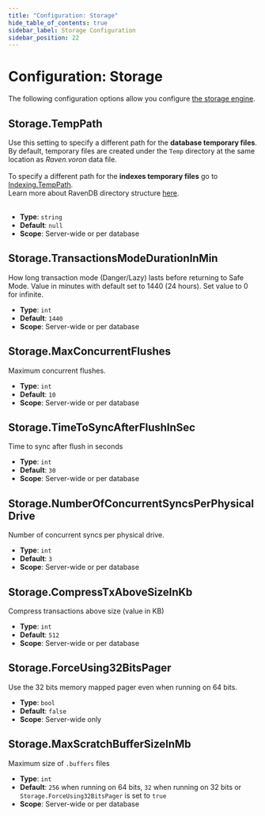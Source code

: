 ```yaml
---
title: "Configuration: Storage"
hide_table_of_contents: true
sidebar_label: Storage Configuration
sidebar_position: 22
---
```



# Configuration: Storage

The following configuration options allow you configure [the storage engine](../../server/storage/storage-engine.mdx).

## Storage.TempPath

Use this setting to specify a different path for the **database temporary files**.  
By default, temporary files are created under the `Temp` directory at the same location as _Raven.voron_ data file.  
<br/>
To specify a different path for the **indexes temporary files** go to [Indexing.TempPath](../../server/configuration/indexing-configuration.mdx#indexingtemppath).  
Learn more about RavenDB directory structure [here](../../server/storage/directory-structure.mdx).  
<br/>

- **Type**: `string`
- **Default**: `null`
- **Scope**: Server-wide or per database



## Storage.TransactionsModeDurationInMin

How long transaction mode (Danger/Lazy) lasts before returning to Safe Mode. Value in minutes with default set to 1440 (24 hours). Set value to 0 for infinite.

- **Type**: `int`
- **Default**: `1440`
- **Scope**: Server-wide or per database



## Storage.MaxConcurrentFlushes

Maximum concurrent flushes.

- **Type**: `int`
- **Default**: `10`
- **Scope**: Server-wide or per database



## Storage.TimeToSyncAfterFlushInSec

Time to sync after flush in seconds

- **Type**: `int`
- **Default**: `30`
- **Scope**: Server-wide or per database



## Storage.NumberOfConcurrentSyncsPerPhysicalDrive

Number of concurrent syncs per physical drive.

- **Type**: `int`
- **Default**: `3`
- **Scope**: Server-wide or per database



## Storage.CompressTxAboveSizeInKb

Compress transactions above size (value in KB)

- **Type**: `int`
- **Default**: `512`
- **Scope**: Server-wide or per database



## Storage.ForceUsing32BitsPager

Use the 32 bits memory mapped pager even when running on 64 bits.

- **Type**: `bool`
- **Default**: `false`
- **Scope**: Server-wide only



## Storage.MaxScratchBufferSizeInMb

Maximum size of `.buffers` files

- **Type**: `int`
- **Default**: `256` when running on 64 bits, `32` when running on 32 bits or `Storage.ForceUsing32BitsPager` is set to `true`
- **Scope**: Server-wide or per database



